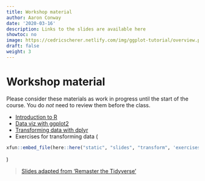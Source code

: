 ```yaml
---
title: Workshop material
author: Aaron Conway
date: '2020-03-16'
description: Links to the slides are available here
showtoc: no
image: https://cedricscherer.netlify.com/img/ggplot-tutorial/overview.png
draft: false
weight: 3
---
```


# Workshop material

Please consider these materials as work in progress until the start of the course. You do *not* need to review them before the class.

- [Introduction to R](https://nur1059-dataviz.netlify.com/slides/introduction/)
- [Data viz with ggplot2](https://nur1059-dataviz.netlify.com/slides/visualize/)
- [Transforming data with dplyr](https://nur1059-dataviz.netlify.com/slides/transform/)
- Exercises for transforming data (
```r
xfun::embed_file(here::here("static", "slides", "transform", 'exercises.Rmd'))
```
)

>[Slides adapted from 'Remaster the Tidyverse'](https://github.com/rstudio-education/remaster-the-tidyverse)
